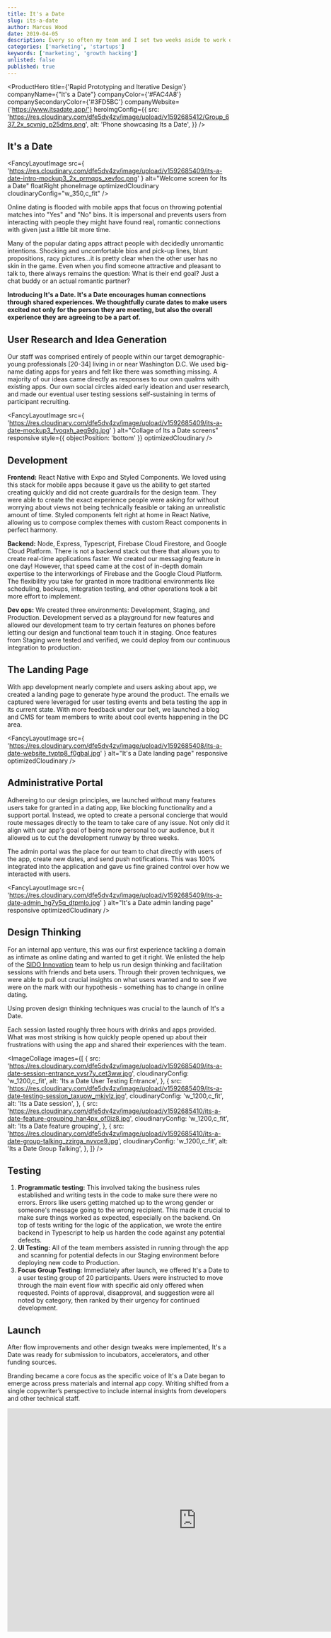 ```yaml
---
title: It's a Date
slug: its-a-date
author: Marcus Wood
date: 2019-04-05
description: Every so often my team and I set two weeks aside to work on a passion project. The bottom is line is ever important, but feeding the soul with an adventure on the side is as well.
categories: ['marketing', 'startups']
keywords: ['marketing', 'growth hacking']
unlisted: false
published: true
---
```


<ProductHero
  title={'Rapid Prototyping and Iterative Design'}
  companyName={"It's a Date"}
  companyColor={'#FAC4A8'}
  companySecondaryColor={'#3FD5BC'}
  companyWebsite={'https://www.itsadate.app/'}
  heroImgConfig={{
    src:
      'https://res.cloudinary.com/dfe5dv4zv/image/upload/v1592685412/Group_637_2x_scvnjg_p25dms.png',
    alt: 'Phone showcasing Its a Date',
  }}
/>

<Section smallPadding>

## It's a Date

<FancyLayoutImage
  src={
    'https://res.cloudinary.com/dfe5dv4zv/image/upload/v1592685409/its-a-date-intro-mockup3_2x_prmqqs_xevfoc.png'
  }
  alt="Welcome screen for Its a Date"
  floatRight
  phoneImage
  optimizedCloudinary
  cloudinaryConfig="w_350,c_fit"
/>

Online dating is flooded with mobile apps that focus on throwing
potential matches into "Yes" and "No" bins. It is impersonal and
prevents users from interacting with people they might have found
real, romantic connections with given just a little bit more time.

Many of the popular dating apps attract people with decidedly
unromantic intentions. Shocking and uncomfortable bios and pick-up
lines, blunt propositions, racy pictures...it is pretty clear when the
other user has no skin in the game. Even when you find someone
attractive and pleasant to talk to, there always remains the question:
What is their end goal? Just a chat buddy or an actual romantic
partner?

</Section>

<Section secondaryBackground>

**Introducing It's a Date. It's a Date encourages human connections through
shared experiences. We thoughtfully curate dates to make users excited not
only for the person they are meeting, but also the overall experience they are
agreeing to be a part of.**

</Section>

<Section>

## User Research and Idea Generation

Our staff was comprised entirely of people within our target
demographic- young professionals [20-34] living in or near Washington
D.C. We used big-name dating apps for years and felt like there was
something missing. A majority of our ideas came directly as responses
to our own qualms with existing apps. Our own social circles aided
early ideation and user research, and made our eventual user testing
sessions self-sustaining in terms of participant recruiting.

</Section>

<Section noPadding secondaryBackground fluid twoColumn bottomAlignItems>

<SectionColumn>

<FancyLayoutImage
  src={
    'https://res.cloudinary.com/dfe5dv4zv/image/upload/v1592685409/its-a-date-mockup3_fvoqxh_aeg9dg.jpg'
  }
  alt="Collage of Its a Date screens"
  responsive
  style={{ objectPosition: 'bottom' }}
  optimizedCloudinary
/>

</SectionColumn>

<SectionColumn fluidGuard withPadding>

## Development

**Frontend:** React Native with Expo and Styled Components.
We loved using this stack for mobile apps because it gave us the
ability to get started creating quickly and did not create
guardrails for the design team. They were able to create the
exact experience people were asking for without worrying about
views not being technically feasible or taking an unrealistic
amount of time. Styled components felt right at home in React
Native, allowing us to compose complex themes with custom React
components in perfect harmony.

**Backend:** Node, Express, Typescript, Firebase Cloud
Firestore, and Google Cloud Platform. There is not a backend
stack out there that allows you to create real-time applications
faster. We created our messaging feature in one day! However,
that speed came at the cost of in-depth domain expertise to the
interworkings of Firebase and the Google Cloud Platform. The
flexibility you take for granted in more traditional
environments like scheduling, backups, integration testing, and
other operations took a bit more effort to implement.

**Dev ops:** We created three environments: Development,
Staging, and Production. Development served as a playground for
new features and allowed our development team to try certain
features on phones before letting our design and functional team
touch it in staging. Once features from Staging were tested and
verified, we could deploy from our continuous integration to
production.

</SectionColumn>

</Section>

<Section>

## The Landing Page

With app development nearly complete and users asking about app, we
created a landing page to generate hype around the product. The emails
we captured were leveraged for user testing events and beta testing
the app in its current state. With more feedback under our belt, we
launched a blog and CMS for team members to write about cool events
happening in the DC area.

</Section>

<Section secondaryBackground>

<FancyLayoutImage
  src={
    'https://res.cloudinary.com/dfe5dv4zv/image/upload/v1592685408/its-a-date-website_tvptp8_f0gbal.jpg'
  }
  alt="It's a Date landing page"
  responsive
  optimizedCloudinary
/>

</Section>

<Section smallPadding>

## Administrative Portal

Adhereing to our design principles, we launched without many features
users take for granted in a dating app, like blocking functionality
and a support portal. Instead, we opted to create a personal concierge
that would route messages directly to the team to take care of any
issue. Not only did it align with our app's goal of being more
personal to our audience, but it allowed us to cut the development
runway by three weeks.

The admin portal was the place for our team to chat directly with
users of the app, create new dates, and send push notifications. This
was 100% integrated into the application and gave us fine grained
control over how we interacted with users.

<FancyLayoutImage
  src={
    'https://res.cloudinary.com/dfe5dv4zv/image/upload/v1592685409/its-a-date-admin_hg7y5q_dtpmlo.jpg'
  }
  alt="It's a Date admin landing page"
  responsive
  optimizedCloudinary
/>

</Section>

<Section smallPadding>

## Design Thinking

For an internal app venture, this was our first experience tackling a
domain as intimate as online dating and wanted to get it right. We
enlisted the help of the [SIDO Innovation](http://www.sidoinnovation.com/)
team to help us run design thinking and facilitation sessions with
friends and beta users. Through their proven techniques, we were able
to pull out crucial insights on what users wanted and to see if we
were on the mark with our hypothesis - something has to change in
online dating.

<FancyTile>
  Using proven design thinking techniques was crucial to the launch of It's a
  Date.
</FancyTile>

Each session lasted roughly three hours with drinks and apps provided.
What was most striking is how quickly people opened up about their
frustrations with using the app and shared their experiences with the
team.

<ImageCollage
  images={[
    {
      src:
        'https://res.cloudinary.com/dfe5dv4zv/image/upload/v1592685409/its-a-date-session-entrance_yvsr7y_cet3ww.jpg',
      cloudinaryConfig: 'w_1200,c_fit',
      alt: 'Its a Date User Testing Entrance',
    },
    {
      src:
        'https://res.cloudinary.com/dfe5dv4zv/image/upload/v1592685409/its-a-date-testing-session_taxuow_mkjvlz.jpg',
      cloudinaryConfig: 'w_1200,c_fit',
      alt: 'Its a Date session',
    },
    {
      src:
        'https://res.cloudinary.com/dfe5dv4zv/image/upload/v1592685410/its-a-date-feature-grouping_han4px_of0jz8.jpg',
      cloudinaryConfig: 'w_1200,c_fit',
      alt: 'Its a Date feature grouping',
    },
    {
      src:
        'https://res.cloudinary.com/dfe5dv4zv/image/upload/v1592685410/its-a-date-group-talking_zzirga_nvvce9.jpg',
      cloudinaryConfig: 'w_1200,c_fit',
      alt: 'Its a Date Group Talking',
    },
  ]}
/>

</Section>

<Section smallPadding>

## Testing

1. **Programmatic testing:** This involved taking the business rules
   established and writing tests in the code to make sure there were no
   errors. Errors like users getting matched up to the wrong gender or
   someone's message going to the wrong recipient. This made it crucial
   to make sure things worked as expected, especially on the backend.
   On top of tests writing for the logic of the application, we wrote
   the entire backend in Typescript to help us harden the code against
   any potential defects.
2. **UI Testing:** All of the team members assisted in running
   through the app and scanning for potential defects in our Staging
   environment before deploying new code to Production.
3. **Focus Group Testing:** Immediately after launch, we offered
   It's a Date to a user testing group of 20 participants. Users were
   instructed to move through the main event flow with specific aid
   only offered when requested. Points of approval, disapproval, and
   suggestion were all noted by category, then ranked by their urgency
   for continued development.

</Section>

<Section smallPadding>

## Launch

After flow improvements and other design tweaks were implemented, It's
a Date was ready for submission to incubators, accelerators, and other
funding sources.

Branding became a core focus as the specific voice of It's a Date
began to emerge across press materials and internal app copy. Writing
shifted from a single copywriter’s perspective to include internal
insights from developers and other technical staff.

<ResponsiveVideo>
  <iframe
    src="https://player.vimeo.com/video/311800634"
    title="launchVideo"
    width="853"
    height="505"
    frameBorder="0"
    allowFullScreen
  />
</ResponsiveVideo>

Our launched video amassed over 2,000 views in two days with an
average engagement rate of 40% (industry average is 2%). Social
ambassadors were recruited through our user testing sessions, which
aided us in our initial user base growth. Brand ambassadors naturally
fell in our target demographic due to our testing session selection
parameters.

</Section>
